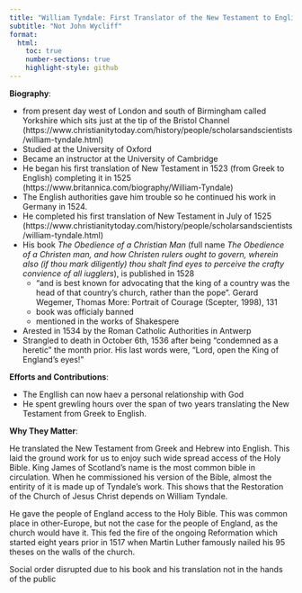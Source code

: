 ```yaml
---
title: "William Tyndale: First Translator of the New Testament to English"
subtitle: "Not John Wycliff"
format: 
  html:
    toc: true
    number-sections: true
    highlight-style: github
---
```


__Biography__: 

- from present day west of London and south of Birmingham called Yorkshire which sits just at the tip of the Bristol Channel (https://www.christianitytoday.com/history/people/scholarsandscientists/william-tyndale.html)
- Studied at the University of Oxford
- Became an instructor at the University of Cambridge
- He began his first translation of New Testament in 1523 (from Greek to English) completing it in 1525 (https://www.britannica.com/biography/William-Tyndale) 
- The English authorities gave him trouble so he continued his work in Germany in 1524. 
- He completed his first translation of New Testament in July of 1525 (https://www.christianitytoday.com/history/people/scholarsandscientists/william-tyndale.html)
- His book _The Obedience of a Christian Man_ (full name _The Obedience of a Christen man, and how Christen rulers ought to govern, wherein also (if thou mark diligently) thou shalt find eyes to perceive the crafty convience of all iugglers_), is published in 1528
  - "and is best known for advocating that the king of a country was the head of that country's church, rather than the pope". Gerard Wegemer, Thomas More: Portrait of Courage (Scepter, 1998), 131
  - book was officialy banned
  - mentioned in the works of Shakespere
- Arested in 1534 by the Roman Catholic Authorities in Antwerp
- Strangled to death in October 6th, 1536 after being "condemned as a heretic" the month prior. His last words were, "Lord, open the King of England's eyes!" 

__Efforts and Contributions__:

- The Engllish can now haev a personal relationship with God
- He spent grewling hours over the span of two years translating the New Testament from Greek to English. 

__Why They Matter__:

He translated the New Testament from Greek and Hebrew into English. This laid the ground work for us to enjoy such wide spread access of the Holy Bible. King James of Scotland's name is the most common bible in circulation. When he commissioned his version of the Bible, almost the entirity of it is made up of Tyndale's work. This shows that the Restoration of the Church of Jesus Christ depends on William Tyndale. 

He gave the people of England access to the Holy Bible. This was common place in other-Europe, but not the case for the people of England, as the church would have it. This fed the fire of the ongoing Reformation which started eight years prior in 1517 when Martin Luther famously nailed his 95 theses on the walls of the church. 

Social order disrupted due to his book and his translation not in the hands of the public